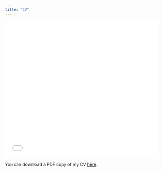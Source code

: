 ```yaml
---
title: "CV"
---
```


```{=html}
<iframe src="/files/Grawe_Alexander_Academic_CV_en.pdf#toolbar=0," width="100%" height="450" frameborder="no" border="0" marginwidth="0" marginheight="0"></iframe>
```

You can download a PDF copy of my CV [here](/files/Grawe_Alexander_Academic_CV_en.pdf).